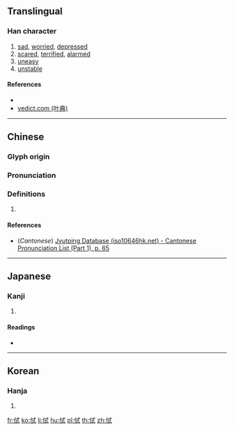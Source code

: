 ==Translingual==

===Han character===
{{Han char|rn=9|rad=人|as=06|sn=8|four=|canj=OIPM|ids=⿰亻式}}

# [[sad]], [[worried]], [[depressed]]
# [[scared]], [[terrified]], [[alarmed]]
# [[uneasy]]
# [[unstable]]

====References====
* {{Han ref|kx=0102.140|dkj=00603|dj=0216.120|hdz=10143.130|uh=4F99|ud=20377}}
* [http://yedict.com/htm/4F/4F99.htm yedict.com (叶典)]

----

==Chinese==
{{zh-forms}}

===Glyph origin===
{{Han etym}}

===Pronunciation===
{{zh-pron
|m=chī
|c=cik1
|mc=y
|oc=y
|ma=
|cat=a
}}

===Definitions===
{{zh-hanzi}}

# {{rfdef|lang=zh}}

====References====
* (''Cantonese'') [http://www.iso10646hk.net/jp/document/download.jsp Jyutping Database (iso10646hk.net) - Cantonese Pronunciation List (Part 1), p. 65]

----

==Japanese==

===Kanji===
{{ja-kanji|grade=|rs=人06}}

# {{defn|lang=ja|sort=人06}}

====Readings====
* {{ja-readings|on=[[ちょく]] (choku), [[ちき]] (chiki)|kun=[[おそれる]] (osoreru)}}

----

==Korean==

===Hanja===
{{ko-hanja|hangeul=칙|rv=chik|mr=ch'ik}}

# {{defn|lang=ko|sort=人06}}

[[fr:侙]]
[[ko:侙]]
[[li:侙]]
[[hu:侙]]
[[pl:侙]]
[[th:侙]]
[[zh:侙]]